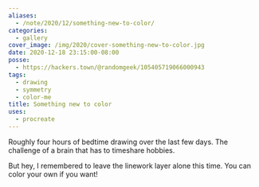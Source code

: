 ```yaml
---
aliases:
  - /note/2020/12/something-new-to-color/
categories:
  - gallery
cover_image: /img/2020/cover-something-new-to-color.jpg
date: 2020-12-18 23:15:00-08:00
posse:
  - https://hackers.town/@randomgeek/105405719066000943
tags:
  - drawing
  - symmetry
  - color-me
title: Something new to color
uses:
  - procreate
---
```


Roughly four hours of bedtime drawing over the last few days.
The challenge of a brain that has to timeshare hobbies.

But hey, I remembered to leave the linework layer alone this time.
You can color your own if you want!

<ColoringPage base="2020/2020-12-15" />

